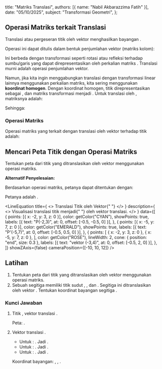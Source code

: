 
  title: "Matriks Translasi",
  authors: [{ name: "Nabil Akbarazzima Fatih" }],
  date: "05/10/2025",
  subject: "Transformasi Geometri",
};

## Operasi Matriks terkait Translasi

Translasi atau pergeseran titik <InlineMath math="(x,y)" /> oleh vektor <InlineMath math="\begin{pmatrix} a \\ b \end{pmatrix}" /> menghasilkan bayangan <InlineMath math="(x+a, y+b)" />.

Operasi ini dapat ditulis dalam bentuk penjumlahan vektor (matriks kolom):

<BlockMath math="\begin{pmatrix} x' \\ y' \end{pmatrix} = \begin{pmatrix} x \\ y \end{pmatrix} + \begin{pmatrix} a \\ b \end{pmatrix} = \begin{pmatrix} x+a \\ y+b \end{pmatrix}" />

Ini berbeda dengan transformasi seperti rotasi atau refleksi terhadap sumbu/garis yang dapat direpresentasikan oleh perkalian matriks <InlineMath math="2 \times 2" />. Translasi murni adalah operasi penjumlahan vektor.

Namun, jika kita ingin menggabungkan translasi dengan transformasi linear lainnya menggunakan perkalian matriks, kita sering menggunakan **koordinat homogen**. Dengan koordinat homogen, titik <InlineMath math="(x,y)" /> direpresentasikan sebagai <InlineMath math="\begin{pmatrix} x \\ y \\ 1 \end{pmatrix}" />, dan matriks transformasi menjadi <InlineMath math="3 \times 3" />. Untuk translasi oleh <InlineMath math="\begin{pmatrix} a \\ b \end{pmatrix}" />, matriksnya adalah:

<BlockMath math="T_{(a,b)} = \begin{pmatrix} 1 & 0 & a \\ 0 & 1 & b \\ 0 & 0 & 1 \end{pmatrix}" />

Sehingga:

<BlockMath math="\begin{pmatrix} x' \\ y' \\ 1 \end{pmatrix} = \begin{pmatrix} 1 & 0 & a \\ 0 & 1 & b \\ 0 & 0 & 1 \end{pmatrix} \begin{pmatrix} x \\ y \\ 1 \end{pmatrix} = \begin{pmatrix} x+a \\ y+b \\ 1 \end{pmatrix}" />

### Operasi Matriks

Operasi matriks yang terkait dengan translasi oleh vektor <InlineMath math="\begin{pmatrix} a \\ b \end{pmatrix}" /> terhadap titik <InlineMath math="(x,y)" /> adalah:

<BlockMath math="\begin{pmatrix} x' \\ y' \end{pmatrix} = \begin{pmatrix} x \\ y \end{pmatrix} + \begin{pmatrix} a \\ b \end{pmatrix}" />

## Mencari Peta Titik dengan Operasi Matriks

Tentukan peta dari titik <InlineMath math="(-2,3)" /> yang ditranslasikan oleh vektor <InlineMath math="\begin{pmatrix} -3 \\ 4 \end{pmatrix}" /> menggunakan operasi matriks.

**Alternatif Penyelesaian:**

Berdasarkan operasi matriks, petanya dapat ditentukan dengan:

<BlockMath math="\begin{pmatrix} x' \\ y' \end{pmatrix} = \begin{pmatrix} -2 \\ 3 \end{pmatrix} + \begin{pmatrix} -3 \\ 4 \end{pmatrix} = \begin{pmatrix} -2 + (-3) \\ 3 + 4 \end{pmatrix} = \begin{pmatrix} -5 \\ 7 \end{pmatrix}" />

Petanya adalah <InlineMath math="(-5,7)" />.

<LineEquation
  title={
    <>
      Translasi Titik <InlineMath math="P(-2,3)" /> oleh Vektor{" "}
      <InlineMath math="\begin{pmatrix} -3 \\ 4 \end{pmatrix}" />
    </>
  }
  description={
    <>
      Visualisasi translasi titik <InlineMath math="P(-2,3)" /> menjadi{" "}
      <InlineMath math="P'(-5,7)" /> oleh vektor translasi.
    </>
  }
  data={[
    {
      points: [{ x: -2, y: 3, z: 0 }],
      color: getColor("CYAN"),
      showPoints: true,
      labels: [{ text: "P(-2,3)", at: 0, offset: [-0.5, -0.5, 0] }],
    },
    {
      points: [{ x: -5, y: 7, z: 0 }],
      color: getColor("EMERALD"),
      showPoints: true,
      labels: [{ text: "P'(-5,7)", at: 0, offset: [-0.5, 0.5, 0] }],
    },
    {
      points: [
        { x: -2, y: 3, z: 0 },
        { x: -5, y: 7, z: 0 },
      ],
      color: getColor("ROSE"),
      lineWidth: 2,
      cone: { position: "end", size: 0.3 },
      labels: [{ text: "vektor (-3,4)", at: 0, offset: [-0.5, 2, 0] }],
    },
  ]}
  showZAxis={false}
  cameraPosition={[-10, 10, 12]}
/>

## Latihan

1.  Tentukan peta dari titik <InlineMath math="(4,-5)" /> yang ditranslasikan oleh vektor <InlineMath math="\begin{pmatrix} -5 \\ 4 \end{pmatrix}" /> menggunakan operasi matriks.
2.  Sebuah segitiga <InlineMath math="KLM" /> memiliki titik sudut <InlineMath math="K(1,0)" />, <InlineMath math="L(4,2)" />, dan <InlineMath math="M(2,5)" />. Segitiga ini ditranslasikan oleh vektor <InlineMath math="T = \begin{pmatrix} -2 \\ 1 \end{pmatrix}" />. Tentukan koordinat bayangan segitiga <InlineMath math="K'L'M'" />.

### Kunci Jawaban

1.  Titik <InlineMath math="(4,-5)" />, vektor translasi <InlineMath math="\begin{pmatrix} -5 \\ 4 \end{pmatrix}" />.

    <BlockMath math="\begin{pmatrix} x' \\ y' \end{pmatrix} = \begin{pmatrix} 4 \\ -5 \end{pmatrix} + \begin{pmatrix} -5 \\ 4 \end{pmatrix} = \begin{pmatrix} 4-5 \\ -5+4 \end{pmatrix} = \begin{pmatrix} -1 \\ -1 \end{pmatrix}" />

    Peta: <InlineMath math="(-1,-1)" />.

2.  Vektor translasi <InlineMath math="T = \begin{pmatrix} -2 \\ 1 \end{pmatrix}" />.

    - Untuk <InlineMath math="K(1,0)" />: <InlineMath math="\begin{pmatrix} x'_K \\ y'_K \end{pmatrix} = \begin{pmatrix} 1 \\ 0 \end{pmatrix} + \begin{pmatrix} -2 \\ 1 \end{pmatrix} = \begin{pmatrix} -1 \\ 1 \end{pmatrix}" />. Jadi <InlineMath math="K'(-1,1)" />.
    - Untuk <InlineMath math="L(4,2)" />: <InlineMath math="\begin{pmatrix} x'_L \\ y'_L \end{pmatrix} = \begin{pmatrix} 4 \\ 2 \end{pmatrix} + \begin{pmatrix} -2 \\ 1 \end{pmatrix} = \begin{pmatrix} 2 \\ 3 \end{pmatrix}" />. Jadi <InlineMath math="L'(2,3)" />.
    - Untuk <InlineMath math="M(2,5)" />: <InlineMath math="\begin{pmatrix} x'_M \\ y'_M \end{pmatrix} = \begin{pmatrix} 2 \\ 5 \end{pmatrix} + \begin{pmatrix} -2 \\ 1 \end{pmatrix} = \begin{pmatrix} 0 \\ 6 \end{pmatrix}" />. Jadi <InlineMath math="M'(0,6)" />.

    Koordinat bayangan: <InlineMath math="K'(-1,1)" />, <InlineMath math="L'(2,3)" />, <InlineMath math="M'(0,6)" />.
